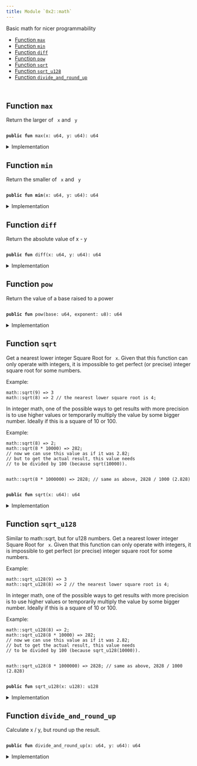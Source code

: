 ```yaml
---
title: Module `0x2::math`
---
```


<Link id="0x2_math"/>
Basic math for nicer programmability


-  [Function `max`](#0x2_math_max)
-  [Function `min`](#0x2_math_min)
-  [Function `diff`](#0x2_math_diff)
-  [Function `pow`](#0x2_math_pow)
-  [Function `sqrt`](#0x2_math_sqrt)
-  [Function `sqrt_u128`](#0x2_math_sqrt_u128)
-  [Function `divide_and_round_up`](#0x2_math_divide_and_round_up)


<pre><code>
</code></pre>



<Link id="0x2_math_max"></Link>

## Function `max`

Return the larger of <code>
x</code> and <code>
y</code>


<pre><code>
<b>public</b> <b>fun</b> <Link to="../iota-framework/math#0x2_math_max">max</Link>(x: u64, y: u64): u64
</code></pre>



<details>
<summary>Implementation</summary>


<pre><code>
<b>public</b> <b>fun</b> <Link to="../iota-framework/math#0x2_math_max">max</Link>(x: u64, y: u64): u64 \{
    <b>if</b> (x &gt; y) \{
        x
    } <b>else</b> \{
        y
    }
}
</code></pre>



</details>

<Link id="0x2_math_min"></Link>

## Function `min`

Return the smaller of <code>
x</code> and <code>
y</code>


<pre><code>
<b>public</b> <b>fun</b> <b>min</b>(x: u64, y: u64): u64
</code></pre>



<details>
<summary>Implementation</summary>


<pre><code>
<b>public</b> <b>fun</b> <b>min</b>(x: u64, y: u64): u64 \{
    <b>if</b> (x &lt; y) \{
        x
    } <b>else</b> \{
        y
    }
}
</code></pre>



</details>

<Link id="0x2_math_diff"></Link>

## Function `diff`

Return the absolute value of x - y


<pre><code>
<b>public</b> <b>fun</b> <Link to="../iota-framework/math#0x2_math_diff">diff</Link>(x: u64, y: u64): u64
</code></pre>



<details>
<summary>Implementation</summary>


<pre><code>
<b>public</b> <b>fun</b> <Link to="../iota-framework/math#0x2_math_diff">diff</Link>(x: u64, y: u64): u64 \{
    <b>if</b> (x &gt; y) \{
        x - y
    } <b>else</b> \{
        y - x
    }
}
</code></pre>



</details>

<Link id="0x2_math_pow"></Link>

## Function `pow`

Return the value of a base raised to a power


<pre><code>
<b>public</b> <b>fun</b> <Link to="../iota-framework/math#0x2_math_pow">pow</Link>(base: u64, exponent: u8): u64
</code></pre>



<details>
<summary>Implementation</summary>


<pre><code>
<b>public</b> <b>fun</b> <Link to="../iota-framework/math#0x2_math_pow">pow</Link>(<b>mut</b> base: u64, <b>mut</b> exponent: u8): u64 \{
    <b>let</b> <b>mut</b> res = 1;
    <b>while</b> (exponent &gt;= 1) \{
        <b>if</b> (exponent % 2 == 0) \{
            base = base * base;
            exponent = exponent / 2;
        } <b>else</b> \{
            res = res * base;
            exponent = exponent - 1;
        }
    };

    res
}
</code></pre>



</details>

<Link id="0x2_math_sqrt"></Link>

## Function `sqrt`

Get a nearest lower integer Square Root for <code>
x</code>. Given that this
function can only operate with integers, it is impossible
to get perfect (or precise) integer square root for some numbers.

Example:
```
math::sqrt(9) => 3
math::sqrt(8) => 2 // the nearest lower square root is 4;
```

In integer math, one of the possible ways to get results with more
precision is to use higher values or temporarily multiply the
value by some bigger number. Ideally if this is a square of 10 or 100.

Example:
```
math::sqrt(8) => 2;
math::sqrt(8 * 10000) => 282;
// now we can use this value as if it was 2.82;
// but to get the actual result, this value needs
// to be divided by 100 (because sqrt(10000)).


math::sqrt(8 * 1000000) => 2828; // same as above, 2828 / 1000 (2.828)
```


<pre><code>
<b>public</b> <b>fun</b> <Link to="../iota-framework/math#0x2_math_sqrt">sqrt</Link>(x: u64): u64
</code></pre>



<details>
<summary>Implementation</summary>


<pre><code>
<b>public</b> <b>fun</b> <Link to="../iota-framework/math#0x2_math_sqrt">sqrt</Link>(x: u64): u64 \{
    <b>let</b> <b>mut</b> bit = 1u128 &lt;&lt; 64;
    <b>let</b> <b>mut</b> res = 0u128;
    <b>let</b> <b>mut</b> x = x <b>as</b> u128;

    <b>while</b> (bit != 0) \{
        <b>if</b> (x &gt;= res + bit) \{
            x = x - (res + bit);
            res = (res &gt;&gt; 1) + bit;
        } <b>else</b> \{
            res = res &gt;&gt; 1;
        };
        bit = bit &gt;&gt; 2;
    };

    res <b>as</b> u64
}
</code></pre>



</details>

<Link id="0x2_math_sqrt_u128"></Link>

## Function `sqrt_u128`

Similar to math::sqrt, but for u128 numbers. Get a nearest lower integer Square Root for <code>
x</code>. Given that this
function can only operate with integers, it is impossible
to get perfect (or precise) integer square root for some numbers.

Example:
```
math::sqrt_u128(9) => 3
math::sqrt_u128(8) => 2 // the nearest lower square root is 4;
```

In integer math, one of the possible ways to get results with more
precision is to use higher values or temporarily multiply the
value by some bigger number. Ideally if this is a square of 10 or 100.

Example:
```
math::sqrt_u128(8) => 2;
math::sqrt_u128(8 * 10000) => 282;
// now we can use this value as if it was 2.82;
// but to get the actual result, this value needs
// to be divided by 100 (because sqrt_u128(10000)).


math::sqrt_u128(8 * 1000000) => 2828; // same as above, 2828 / 1000 (2.828)
```


<pre><code>
<b>public</b> <b>fun</b> <Link to="../iota-framework/math#0x2_math_sqrt_u128">sqrt_u128</Link>(x: u128): u128
</code></pre>



<details>
<summary>Implementation</summary>


<pre><code>
<b>public</b> <b>fun</b> <Link to="../iota-framework/math#0x2_math_sqrt_u128">sqrt_u128</Link>(x: u128): u128 \{
    <b>let</b> <b>mut</b> bit = 1u256 &lt;&lt; 128;
    <b>let</b> <b>mut</b> res = 0u256;
    <b>let</b> <b>mut</b> x = x <b>as</b> u256;

    <b>while</b> (bit != 0) \{
        <b>if</b> (x &gt;= res + bit) \{
            x = x - (res + bit);
            res = (res &gt;&gt; 1) + bit;
        } <b>else</b> \{
            res = res &gt;&gt; 1;
        };
        bit = bit &gt;&gt; 2;
    };

    res <b>as</b> u128
}
</code></pre>



</details>

<Link id="0x2_math_divide_and_round_up"></Link>

## Function `divide_and_round_up`

Calculate x / y, but round up the result.


<pre><code>
<b>public</b> <b>fun</b> <Link to="../iota-framework/math#0x2_math_divide_and_round_up">divide_and_round_up</Link>(x: u64, y: u64): u64
</code></pre>



<details>
<summary>Implementation</summary>


<pre><code>
<b>public</b> <b>fun</b> <Link to="../iota-framework/math#0x2_math_divide_and_round_up">divide_and_round_up</Link>(x: u64, y: u64): u64 \{
    <b>if</b> (x % y == 0) \{
        x / y
    } <b>else</b> \{
        x / y + 1
    }
}
</code></pre>



</details>
